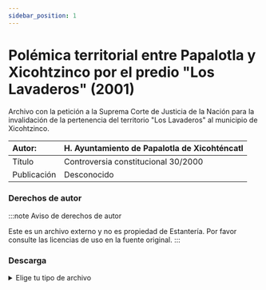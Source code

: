```yaml
---
sidebar_position: 1
---
```

# Polémica territorial entre Papalotla y Xicohtzinco por el predio "Los Lavaderos" (2001)

Archivo con la petición a la Suprema Corte de Justicia de la Nación para la invalidación de la pertenencia del territorio "Los Lavaderos" al municipio de Xicohtzinco.


|Autor:| H. Ayuntamiento de Papalotla de Xicohténcatl |
|:--|:--|
|Título|Controversia constitucional 30/2000|
|Publicación|Desconocido|


### Derechos de autor
    
:::note Aviso de derechos de autor

Este es un archivo externo y no es propiedad de Estantería. Por favor consulte las licencias de uso en la fuente original.
:::

### Descarga
<details>
  <summary>Elige tu tipo de archivo</summary>
    <div>
        <a href="url"> 📥 Controversia constitucional 30/2000 (PDF)</a>
        </div>      
</details>

